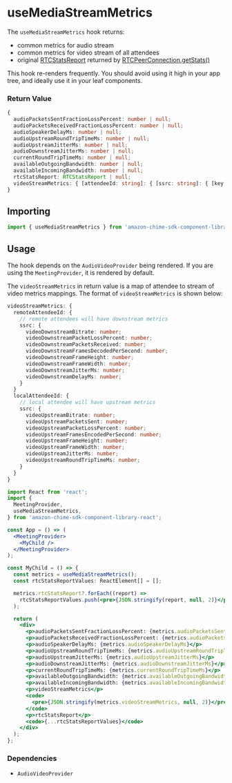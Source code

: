 
<Meta title="SDK Hooks/useMediaStreamMetrics" />

# useMediaStreamMetrics

The `useMediaStreamMetrics` hook returns:

- common metrics for audio stream
- common metrics for video stream of all attendees
- original [RTCStatsReport](https://developer.mozilla.org/en-US/docs/Web/API/RTCStatsReport) returned by [RTCPeerConnection.getStats()](https://developer.mozilla.org/en-US/docs/Web/API/RTCPeerConnection/getStats)

This hook re-renders frequently. You should avoid using it high in your app tree, and ideally use it in your leaf components.

### Return Value

```ts
{
  audioPacketsSentFractionLossPercent: number | null;
  audioPacketsReceivedFractionLossPercent: number | null;
  audioSpeakerDelayMs: number | null;
  audioUpstreamRoundTripTimeMs: number | null;
  audioUpstreamJitterMs: number | null;
  audioDownstreamJitterMs: number | null;
  currentRoundTripTimeMs: number | null;
  availableOutgoingBandwidth: number | null;
  availableIncomingBandwidth: number | null;
  rtcStatsReport: RTCStatsReport | null;
  videoStreamMetrics: { [attendeeId: string]: { [ssrc: string]: { [key: string]: number } } };
}
```

## Importing

```javascript
import { useMediaStreamMetrics } from 'amazon-chime-sdk-component-library-react';
```

## Usage

The hook depends on the `AudioVideoProvider` being rendered. If you are using the `MeetingProvider`, it is rendered by default.

The `videoStreamMetrics` in return value is a map of attendee to stream of video metrics mappings. The format of `videoStreamMetrics` is shown below:

```ts
videoStreamMetrics: {
  remoteAttendeeId: {
    // remote attendees will have downstream metrics
    ssrc: {
      videoDownstreamBitrate: number;
      videoDownstreamPacketLossPercent: number;
      videoDownstreamPacketsReceived: number;
      videoDownstreamFramesDecodedPerSecond: number;
      videoDownstreamFrameHeight: number;
      videoDownstreamFrameWidth: number;
      videoDownstreamJitterMs: number;
      videoDownstreamDelayMs: number;
    }
  }
  localAttendeeId: {
    // local attendee will have upstream metrics
    ssrc: {
      videoUpstreamBitrate: number;
      videoUpstreamPacketsSent: number;
      videoUpstreamPacketLossPercent: number;
      videoUpstreamFramesEncodedPerSecond: number;
      videoUpstreamFrameHeight: number;
      videoUpstreamFrameWidth: number;
      videoUpstreamJitterMs: number;
      videoUpstreamRoundTripTimeMs: number;
    }
  }
}
```

```jsx
import React from 'react';
import {
  MeetingProvider,
  useMediaStreamMetrics,
} from 'amazon-chime-sdk-component-library-react';

const App = () => (
  <MeetingProvider>
    <MyChild />
  </MeetingProvider>
);

const MyChild = () => {
  const metrics = useMediaStreamMetrics();
  const rtcStatsReportValues: ReactElement[] = [];

  metrics.rtcStatsReport?.forEach((report) =>
    rtcStatsReportValues.push(<pre>{JSON.stringify(report, null, 2)}</pre>)
  );

  return (
    <div>
      <p>audioPacketsSentFractionLossPercent: {metrics.audioPacketsSentFractionLossPercent}</p>
      <p>audioPacketsReceivedFractionLossPercent: {metrics.audioPacketsReceivedFractionLossPercent}</p>
      <p>audioSpeakerDelayMs: {metrics.audioSpeakerDelayMs}</p>
      <p>audioUpstreamRoundTripTimeMs: {metrics.audioUpstreamRoundTripTimeMs}</p>
      <p>audioUpstreamJitterMs: {metrics.audioUpstreamJitterMs}</p>
      <p>audioDownstreamJitterMs: {metrics.audioDownstreamJitterMs}</p>
      <p>currentRoundTripTimeMs: {metrics.currentRoundTripTimeMs}</p>
      <p>availableOutgoingBandwidth: {metrics.availableOutgoingBandwidth}</p>
      <p>availableIncomingBandwidth: {metrics.availableIncomingBandwidth}</p>
      <p>videoStreamMetrics</p>
      <code>
        <pre>{JSON.stringify(metrics.videoStreamMetrics, null, 2)}</pre>
      </code>
      <p>rtcStatsReport</p>
      <code>{...rtcStatsReportValues}</code>
    </div>
  );
};
```

### Dependencies

- `AudioVideoProvider`
